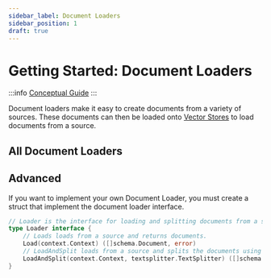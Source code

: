 ```yaml
---
sidebar_label: Document Loaders
sidebar_position: 1
draft: true
---
```



# Getting Started: Document Loaders

:::info
[Conceptual Guide](https://python.langchain.com/docs/modules/data_connection/document_loaders)
:::

Document loaders make it easy to create documents from a variety of sources. These documents can then be loaded onto [Vector Stores](../vector_stores/) to load documents from a source.

## All Document Loaders

<DocCardList />

## Advanced

If you want to implement your own Document Loader, you must create a struct that implement the document loader interface.

```go
// Loader is the interface for loading and splitting documents from a source.
type Loader interface {
	// Loads loads from a source and returns documents.
	Load(context.Context) ([]schema.Document, error)
	// LoadAndSplit loads from a source and splits the documents using a text splitter.
	LoadAndSplit(context.Context, textsplitter.TextSplitter) ([]schema.Document, error)
}
```

